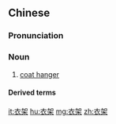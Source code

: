 ==Chinese==
{{zh-forms}}

===Pronunciation===
{{zh-pron
|m=yījià
|c=ji1 gaa3-2
|cat=n
}}

===Noun===
{{zh-noun}}

# [[coat hanger]]

====Derived terms====
{{zh-der|晾衣架}}

[[it:衣架]]
[[hu:衣架]]
[[mg:衣架]]
[[zh:衣架]]